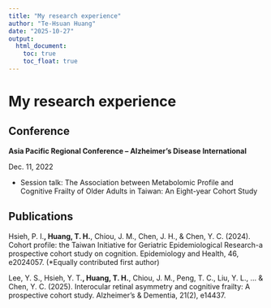 ```yaml
---
title: "My research experience"
author: "Te-Hsuan Huang"
date: "2025-10-27"
output:
  html_document:
    toc: true
    toc_float: true
---
```


# My research experience

## Conference

**Asia Pacific Regional Conference – Alzheimer’s Disease International**

Dec. 11, 2022

* Session talk: The Association between Metabolomic Profile and Cognitive Frailty of Older Adults in Taiwan: An Eight-year Cohort Study

## Publications

Hsieh, P. I.**, Huang, T. H.**, Chiou, J. M., Chen, J. H., & Chen, Y. C. (2024). Cohort profile: the Taiwan Initiative for Geriatric Epidemiological Research-a prospective cohort study on cognition. Epidemiology and Health, 46, e2024057. (*Equally contributed first author)

Lee, Y. S., Hsieh, Y. T.**, Huang, T. H.**, Chiou, J. M., Peng, T. C., Liu, Y. L., ... & Chen, Y. C. (2025). Interocular retinal asymmetry and cognitive frailty: A prospective cohort study. Alzheimer's & Dementia, 21(2), e14437.




